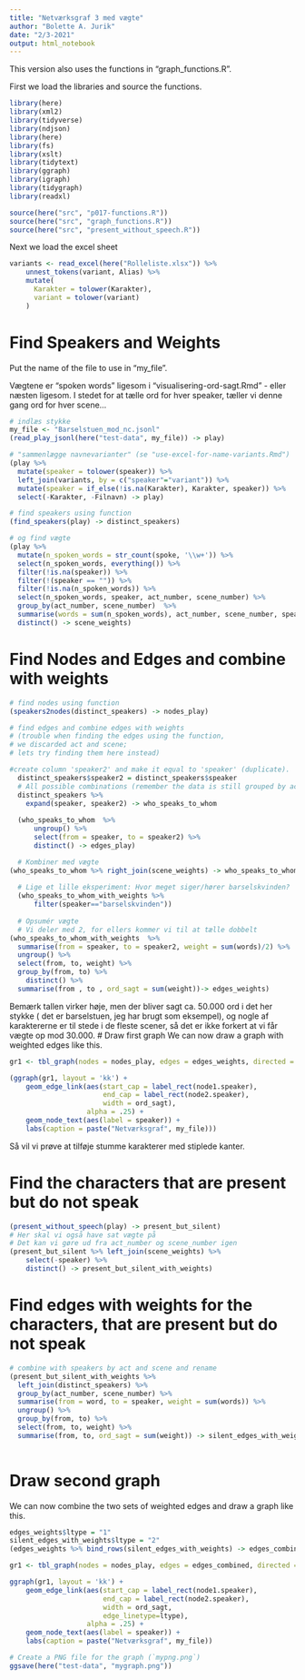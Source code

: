 ```yaml
---
title: "Netværksgraf 3 med vægte"
author: "Bolette A. Jurik"
date: "2/3-2021"
output: html_notebook
---
```


This version also uses the functions in "graph_functions.R".

First we load the libraries and source the functions.
```r
library(here)
library(xml2)
library(tidyverse)
library(ndjson)
library(here)
library(fs)
library(xslt)
library(tidytext)
library(ggraph)
library(igraph)
library(tidygraph)
library(readxl)

source(here("src", "p017-functions.R"))
source(here("src", "graph_functions.R"))
source(here("src", "present_without_speech.R"))
```

Next we load the excel sheet
```r
variants <- read_excel(here("Rolleliste.xlsx")) %>% 
    unnest_tokens(variant, Alias) %>% 
    mutate(
      Karakter = tolower(Karakter),
      variant = tolower(variant)
    )
```

# Find Speakers and Weights
Put the name of the file to use in "my_file".

Vægtene er "spoken words" ligesom i "visualisering-ord-sagt.Rmd" - eller næsten ligesom. I stedet for at tælle ord for hver speaker, tæller vi denne gang ord for hver scene...

```r
# indlæs stykke
my_file <- "Barselstuen_mod_nc.jsonl"
(read_play_jsonl(here("test-data", my_file)) -> play)

# "sammenlægge navnevarianter" (se "use-excel-for-name-variants.Rmd")
(play %>% 
  mutate(speaker = tolower(speaker)) %>% 
  left_join(variants, by = c("speaker"="variant")) %>% 
  mutate(speaker = if_else(!is.na(Karakter), Karakter, speaker)) %>%
  select(-Karakter, -Filnavn) -> play)

# find speakers using function
(find_speakers(play) -> distinct_speakers)

# og find vægte
(play %>%
  mutate(n_spoken_words = str_count(spoke, '\\w+')) %>% 
  select(n_spoken_words, everything()) %>%
  filter(!is.na(speaker)) %>%
  filter(!(speaker == "")) %>%
  filter(!is.na(n_spoken_words)) %>%
  select(n_spoken_words, speaker, act_number, scene_number) %>% 
  group_by(act_number, scene_number)  %>%
  summarise(words = sum(n_spoken_words), act_number, scene_number, speaker) %>%
  distinct() -> scene_weights)
```

# Find Nodes and Edges and combine with weights 
```r
# find nodes using function
(speakers2nodes(distinct_speakers) -> nodes_play)

# find edges and combine edges with weights
# (trouble when finding the edges using the function,
# we discarded act and scene;
# lets try finding them here instead)

#create column 'speaker2' and make it equal to 'speaker' (duplicate).
  distinct_speakers$speaker2 = distinct_speakers$speaker 
  # All possible combinations (remember the data is still grouped by act-number and scene-number)
  distinct_speakers %>% 
    expand(speaker, speaker2) -> who_speaks_to_whom
  
  (who_speaks_to_whom  %>%
      ungroup() %>%
      select(from = speaker, to = speaker2) %>%
      distinct() -> edges_play)

  # Kombiner med vægte
(who_speaks_to_whom %>% right_join(scene_weights) -> who_speaks_to_whom_with_weights)
  
  # Lige et lille eksperiment: Hvor meget siger/hører barselskvinden?
  (who_speaks_to_whom_with_weights %>%
      filter(speaker=="barselskvinden"))
  
  # Opsumér vægte
  # Vi deler med 2, for ellers kommer vi til at tælle dobbelt
(who_speaks_to_whom_with_weights  %>%
  summarise(from = speaker, to = speaker2, weight = sum(words)/2) %>%
  ungroup() %>%
  select(from, to, weight) %>%
  group_by(from, to) %>%
    distinct() %>%
  summarise(from , to , ord_sagt = sum(weight))-> edges_weights)
```
Bemærk tallen virker høje, men der bliver sagt ca. 50.000 ord i det her stykke ( det er barselstuen, jeg har brugt som eksempel), og nogle af karaktererne er til stede i de fleste scener, så det er ikke forkert at vi får vægte op mod 30.000. 
# Draw first graph
We can now draw a graph with weighted edges like this.
```r
gr1 <- tbl_graph(nodes = nodes_play, edges = edges_weights, directed = TRUE, node_key = "speaker")

(ggraph(gr1, layout = 'kk') + 
    geom_edge_link(aes(start_cap = label_rect(node1.speaker),
                       end_cap = label_rect(node2.speaker),
                       width = ord_sagt),
                   alpha = .25) + 
    geom_node_text(aes(label = speaker)) + 
    labs(caption = paste("Netværksgraf", my_file)))
```
Så vil vi prøve at tilføje stumme karakterer med stiplede kanter.

# Find the characters that are present but do not speak
```r
(present_without_speech(play) -> present_but_silent)
# Her skal vi også have sat vægte på
# Det kan vi gøre ud fra act_number og scene_number igen
(present_but_silent %>% left_join(scene_weights) %>%
    select(-speaker) %>%
    distinct() -> present_but_silent_with_weights)

```
# Find edges with weights for the characters, that are present but do not speak
```r
# combine with speakers by act and scene and rename
(present_but_silent_with_weights %>%
  left_join(distinct_speakers) %>%
  group_by(act_number, scene_number) %>%
  summarise(from = word, to = speaker, weight = sum(words)) %>%
  ungroup() %>%
  group_by(from, to) %>%
  select(from, to, weight) %>% 
  summarise(from, to, ord_sagt = sum(weight)) -> silent_edges_with_weights)
  
```
# Draw second graph
We can now combine the two sets of weighted edges and draw a graph like this.
```r
edges_weights$ltype = "1"
silent_edges_with_weights$ltype = "2"
(edges_weights %>% bind_rows(silent_edges_with_weights) -> edges_combined)

gr1 <- tbl_graph(nodes = nodes_play, edges = edges_combined, directed = TRUE, node_key = "speaker")

ggraph(gr1, layout = 'kk') + 
    geom_edge_link(aes(start_cap = label_rect(node1.speaker),
                       end_cap = label_rect(node2.speaker),
                       width = ord_sagt,
                       edge_linetype=ltype),
                   alpha = .25) + 
    geom_node_text(aes(label = speaker)) + 
    labs(caption = paste("Netværksgraf", my_file))

# Create a PNG file for the graph (`mypng.png`)
ggsave(here("test-data", "mygraph.png"))
```
